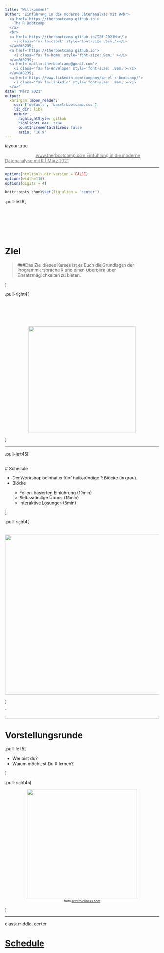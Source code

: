 ```yaml
---
title: "Willkommen!"
author: "Einführung in die moderne Datenanalyse mit R<br>
  <a href='https://therbootcamp.github.io'>
    The R Bootcamp
  </a>
  <br>
  <a href='https://therbootcamp.github.io/I2R_2021Mar/'>
    <i class='fas fa-clock' style='font-size:.9em;'></i>
  </a>&#8239; 
  <a href='https://therbootcamp.github.io'>
    <i class='fas fa-home' style='font-size:.9em;' ></i>
  </a>&#8239;
  <a href='mailto:therbootcamp@gmail.com'>
    <i class='fas fa-envelope' style='font-size: .9em;'></i>
  </a>&#8239;
  <a href='https://www.linkedin.com/company/basel-r-bootcamp/'>
    <i class='fab fa-linkedin' style='font-size: .9em;'></i>
  </a>"
date: "März 2021"
output:
  xaringan::moon_reader:
    css: ["default", "baselrbootcamp.css"]
    lib_dir: libs
    nature:
      highlightStyle: github
      highlightLines: true
      countIncrementalSlides: false
      ratio: '16:9'
---
```


layout: true

<div class="my-footer">
  <span style="text-align:center">
    <span> 
      <img src="https://raw.githubusercontent.com/therbootcamp/therbootcamp.github.io/master/_sessions/_image/by-sa.png" height=14 style="vertical-align: middle"/>
    </span>
    <a href="https://therbootcamp.github.io/">
      <span style="padding-left:82px"> 
        <font color="#7E7E7E">
          www.therbootcamp.com
        </font>
      </span>
    </a>
    <a href="https://therbootcamp.github.io/">
      <font color="#7E7E7E">
      Einführung in die moderne Datenanalyse mit R | März 2021
      </font>
    </a>
    </span>
  </div> 

---


```r
options(htmltools.dir.version = FALSE)
options(width=110)
options(digits = 4)

knitr::opts_chunk$set(fig.align = 'center')
```

<!---

.pull-left45[
<br><br><br><br><br>
# Materialien

Klicke auf <high>"....running..."</high> auf unserer Website!

<font style="font-size:28px"><a href="www.therbootcamp.com"><b>www.therbootcamp.com</b></a></font>

]

.pull-right5[

<br><br>
<iframe src="https://therbootcamp.github.io" width="500" height="500"></iframe>

]

--->

.pull-left6[

<br><br><br><br><br>


# Ziel


>###Das Ziel dieses Kurses ist es Euch die Grundlagen der Programmiersprache R und einen Überblick über Einsatzmäglichkeiten zu bieten. 

]

.pull-right4[

<br><br><br><br>
<p align="center"><img src="https://raw.githubusercontent.com/therbootcamp/therbootcamp.github.io/master/_sessions/_image/target.png" height="350"></p>

]

---

.pull-left45[

<br>
# Schedule 

<ul>
  <li class="m1"><span>Der Workshop beinhaltet fünf <high>halbstündige R Blöcke</high> (in grau).</span></li>
  <li class="m2"><span>Blöcke</span></li>
  <ul class="level">
    <li><span>Folien-basierten <high>Einführung (10min)</high></span></li> 
    <li><span>Selbsständige <high>Übung (15min)</high></span></li> 
    <li><span>Interaktive <high>Lösungen (5min)</high></span></li> 
  </ul>
</ul>


]

.pull-right4[
<br><br>
<img src="image/schedule.png" height="525" align="center" style="padding-top:16px">

]

´

---

# Vorstellungsrunde

.pull-left5[

<ul>
  <li class="m1"><span>Wer bist du?</span></li>
  <li class="m2"><span>Warum möchtest Du R lernen?</span></li>
</ul>


]

.pull-right45[

<p align="center">
<img src="https://raw.githubusercontent.com/therbootcamp/therbootcamp.github.io/master/_sessions/_image/introductions.jpg" height="360px">
<br>
<font style="font-size:10px">from <a href="www.artofmanliness.com">artofmanliness.com</a></font>
</p>

]

---
class: middle, center

<h1><a href=https://therbootcamp.github.io/I2R_2020Aug/index.html>Schedule</a></h1>


